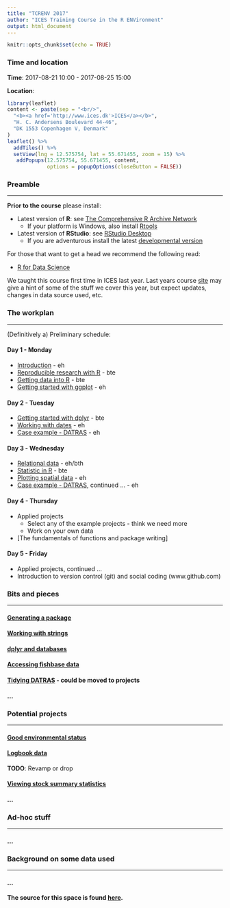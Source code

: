 ```yaml
---
title: "TCRENV 2017"
author: "ICES Training Course in the R ENVironment"
output: html_document
---
```


```r
knitr::opts_chunk$set(echo = TRUE)
```

### Time and location

__Time__: 2017-08-21 10:00 - 2017-08-25 15:00

__Location__:
```r
library(leaflet)
content <- paste(sep = "<br/>",
  "<b><a href='http://www.ices.dk'>ICES</a></b>",
  "H. C. Andersens Boulevard 44-46",
  "DK 1553 Copenhagen V, Denmark"
)
leaflet() %>% 
  addTiles() %>% 
  setView(lng = 12.575754, lat = 55.671455, zoom = 15) %>%
   addPopups(12.575754, 55.671455, content,
             options = popupOptions(closeButton = FALSE))
```

### Preamble
___

**Prior to the course** please install:

* Latest version of __R__: see [The Comprehensive R Archive Network](https://cran.r-project.org/)
    * If your platform is Windows, also install [Rtools](https://cran.r-project.org/bin/windows/Rtools)

* Latest version of __RStudio__: see [RStudio Desktop](https://www.rstudio.com/products/rstudio/download/)
    * If you are adventurous install the latest [developmental version](https://www.rstudio.com/products/rstudio/download/preview)

For those that want to get a head we recommend the following read:

  * [R for Data Science](http://r4ds.had.co.nz)
  
We taught this course first time in ICES last year. Last years course [site](http://www.hafro.is/~einarhj/education/tcrenv2016) may give a hint of some of the stuff we cover this year, but expect updates, changes in data source used, etc.

### The workplan
___

(Definitively a) Preliminary schedule:

#### Day 1 - Monday

* [Introduction](pre_intro.html) - eh
* [Reproducible research with R](pre_markdown.html) - bte
* [Getting data into R](pre_data.html) - bte
* [Getting started with ggplot](pre_ggplot.html) - eh

#### Day 2 - Tuesday

* [Getting started with dplyr](pre_dplyr.html) - bte
* [Working with dates](pre_dates.html) - eh
* [Case example - DATRAS](pre_grammar.html) - eh

#### Day 3 - Wednesday

* [Relational data](pre_joins.html) - eh/bth
* [Statistic in R](pre_statistics.html) - bte
* [Plotting spatial data](pre_ggplot10.html) - eh
* [Case example - DATRAS](pre_grammar2.html), continued ... - eh

#### Day 4 - Thursday

* Applied projects
    - Select any of the example projects - think we need more
    - Work on your own data
* [The fundamentals of functions and package writing]

#### Day 5 - Friday

* Applied projects, continued ...
* Introduction to version control (git) and social coding (www.github.com)

### Bits and pieces
___

#### [Generating a package](b_packages.html)

#### [Working with strings](b_strings.html)

#### [dplyr and databases](b_databases.html)

#### [Accessing fishbase data](b_fishbase.html)

#### [Tidying DATRAS](p_tidydatras.html) - could be moved to projects

#### ...

### Potential projects
___

#### [Good environmental status](prj_ges.html)

#### [Logbook data](prj_log.html)

**TODO**: Revamp or drop

#### [Viewing stock summary statistics](prj_ss.html)

#### ...

### Ad-hoc stuff
___

#### ...

### Background on some data used
___

#### ...

**The source for this space is found [here](https://github.com/fishvice/tcrenv2017).**
